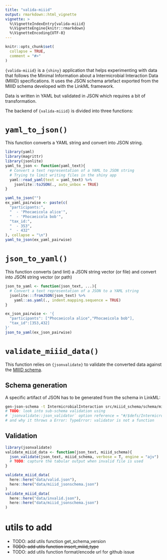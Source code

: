 ```yaml
---
title: "valida-miiid"
output: rmarkdown::html_vignette
vignette: >
  %\VignetteIndexEntry{valida-miiid}
  %\VignetteEngine{knitr::rmarkdown}
  %\VignetteEncoding{UTF-8}
---
```


```r
knitr::opts_chunk$set(
  collapse = TRUE,
  comment = "#>"
)
```

`{valida-miiid}` is a `{shiny}` application that helps experimenting with data that follows the Minimal Information about a Intermicrobial Interaction Data (MIIID) specifications. It uses the JSON schema artefact exported from the MIIID schema developed with the LinkML framework.

Data is written in YAML but validated in JSON which requires a bit of transformation.

The backend of `{valida-miiid}` is divided into three functions:

# `yaml_to_json()`

This function converts a YAML string and convert into JSON string.


```r
library(yaml)
library(magrittr)
library(jsonlite)
yaml_to_json <- function(yaml_text){
  # Convert a text representation of a YAML to JSON string
  # Trying to limit writing files in the shiny app
  yaml::read_yaml(text = yaml_text) %>% 
    jsonlite::toJSON(., auto_unbox = TRUE)
}
```


```r
yaml_to_json("")
ex_yaml_pairwise <- paste(c(
  "participants:",
  "  - 'Phocaeicola alice'",
  "  - 'Phocaeicola bob'",
  "tax_id:",
  "  - 353",
  "  - 432"
), collapse = "\n")
yaml_to_json(ex_yaml_pairwise)
```

# `json_to_yaml()`

This function converts (and lint) a JSON string vector (or file) and convert into JSON string vector (or path)

```r
json_to_yaml <- function(json_text, ...){
  # Convert a text representation of a JSON to a YAML string
  jsonlite:::fromJSON(json_text) %>% 
    yaml::as.yaml(., indent.mapping.sequence = TRUE)
}
```

```r
ex_json_pairwise <- '{
  "participants": ["Phocaeicola alice","Phocaeicola bob"],
  "tax_id":[353,432]
}'
json_to_yaml(ex_json_pairwise)
```


# `validate_miiid_data()`

This function relies on `{jsonvalidate}` to validate the converted data against the [MIIID schema](https://fair-mi.github.io/miiid-schema).

## Schema generation

A specific artifact of JSON has to be generated from the schema in LinkML:

```bash
gen-json-schema -t IntermicrobialInteraction src/miiid_schema/schema/miiid_schema.yaml > miiid_jsonschema.json
# TODO: look into sub-schema validation using 
# `jsonvalidate::json_validator` option reference = "#/$defs/IntermicrobialInteraction"
# and why it throws a Error: TypeError: validator is not a function
```

## Validation

```r
library(jsonvalidate)
validate_miiid_data <- function(json_text, miiid_schema){
  json_validate(json_text, miiid_schema, verbose = T, engine = "ajv")
  # TODO: capture the tabular output when invalid file is used
}
```


```r
validate_miiid_data(
  here::here("data/valid.json"),
  here::here("data/miiid_jsonschema.json")
)
validate_miiid_data(
  here::here("data/invalid.json"),
  here::here("data/miiid_jsonschema.json")
)
```


# utils to add

* TODO: add utils function get_schema_version
* ~~TODO: add utils function insert_miiid_type~~
* TODO: add utils function format/encode url for github issue
